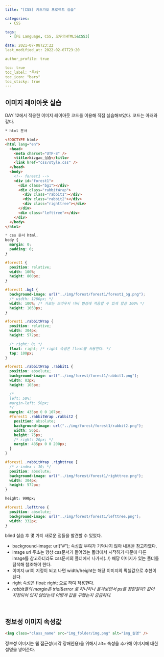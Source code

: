```yaml
---
title: "[CSS] 키즈가오 프로젝트 실습"

categories:
  - CSS

tags:
  - [FE Language, CSS, 모두의HTML5&CSS3]

date: 2021-07-08T23:22
last_modified_at: 2022-02-07T23:20

author_profile: true

toc: true
toc_label: "목차"
toc_icon: "bars"
toc_sticky: true
---
```


## 이미지 레이아웃 실습

<p>DAY 12에서 적응한 이미지 레이아웃 코드를 이용해 직접 실습해보았다.
코드는 아래와 같다.</p>

```html
* html 문서

<!DOCTYPE html>
<html lang="en">
  <head>
    <meta charset="UTF-8" />
    <title>kizgao_실습</title>
    <link href="css/style.css" />
  </head>
  <body>
    <!-- forest1 -->
    <div id="forest1">
      <div class="bg1"></div>
      <div class="rabbitWrap">
        <div class="rabbit1"></div>
        <div class="rabbit2"></div>
        <div class="righttree"></div>
      </div>
      <div class="lefttree"></div>
    </div>
  </body>
</html>
```

```css
* css 문서 html,
body {
  margin: 0;
  padding: 0;
}

#forest1 {
  position: relative;
  width: 100%;
  height: 800px;
}

#forest1 .bg1 {
  background-image: url("../img/forest/forest1/forest1_bg.png");
  /* width: 1280px; */
  width: 100%; /* 가로는 브라우저 너비 변경에 적응할 수 있게 항상 100% */
  height: 1050px;
}

#forest1 .rabbitWrap {
  position: relative;
  width: 304px;
  height: 572px;

  /* right: 0; */
  float: right; /* right 속성은 float를 사용한다. */
  top: 100px;
}

#forest1 .rabbitWrap .rabbit1 {
  position: absolute;
  background-image: url("../img/forest/forest1/rabbit1.png");
  width: 82px;
  height: 103px;

  /*
  left: 50%;
  margin-left: 50px;
  */
  margin: 435px 0 0 107px;
  #forest1 .rabbitWrap .rabbit2 {
    position: absolute;
    background-image: url("../img/forest/forest1/rabbit2.png");
    width: 56px;
    height: 75px;
    /* right: 20px; */
    margin: 435px 0 0 200px;
  }
}

#forest1 .rabbitWrap .righttree {
  /* z-index : 10; */
  position: absolute;
  background-image: url("../img/forest/forest1/righttree.png");
  width: 304px;
  height: 572px;
}

height: 990px;

#forest1 .lefttree {
  position: absolute;
  background-image: url("../img/forest/forest1/lefttree.png");
  width: 332px;
}
```

<p>blind 실습 후 몇 가지 새로운 점들을 발견할 수 있었다.</p>

- background-image: url("#"); 속성값 부여가 기억나지 않아 내용을 참고하였다.
- image url 주소는 항상 css문서가 들어있는 폴더에서 시작하기 때문에
  다른 image를 참고하더라도 css문서의 폴더에서 나가서(../) 해당 이미지가 있는
  폴더를 탐색해 참조해야 한다.
- 이미지 url이 지정이 되고 나면 width/height는 해당 이미지의 픽셀값으로
  추천이 된다.
- right 속성은 float: right; 으로 하여 적용한다.
- _rabbit들의 margin은 trial&error 로 하나하나 옮겨보면서 px를 정한걸까?
  값이 지정되어 있지 않았는데 어떻게 값을 구했는지 궁금하다._

<br />

## 정보성 이미지 속성값

```html
<img class="class_name" src="img_folder/img.png" alt="img_설명" />
```

<p>정보성 이미지는 웹 접근성(시각 장애인용)을 위해서 alt= 속성을 추가해
이미지에 대한 설명을 넣어준다.</p>
